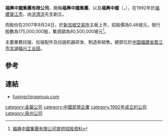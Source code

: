 '''福興中國集團有限公司'''，簡稱'''福興中國集團'''，以及'''福興中國'''（'''{{lang-en|Fuxing China Group Limited}}'''，{{sgx|DC9}}），在1992年於[[福建|福建]][[晉江市|晉江市]]，由[[洪清涼|洪清涼]]先生創立。

而股份在2007年9月24日，於[[新加坡交易所|新加坡交易所]]主板上市，招股價為0.46坡元，發行股數為175,000,000股，集資額為80,500,000坡元<ref>[http://info.sgx.com/webipo.nsf/IPOAttachmentsName/FUXING%20CHINA%20GROUP%20LIMITED/$File/Fuxing-Clean.pdf 福興中國集團有限公司提供招股資料]{{Dead link|date=2018年6月 |bot=InternetArchiveBot |fix-attempted=no }}</ref>。

主要業務拉链、拉链配件及拉链机器研发、制造和销售。總部位於[[中国|中国]][[福建省|福建省]][[晋江市|晋江市]][[龙湖福兴工业园|龙湖福兴工业园]]。

==參考==
{{reflist}}

==連結==
*[https://web.archive.org/web/20170519160242/http://fuxingchinagroup.com/ fuxingchinagroup.com]

[[category:金屬公司|category:金屬公司]]
[[category:中國民營企業|category:中國民營企業]]
[[category:1992年成立的公司|category:1992年成立的公司]]
[[category:泉州公司|category:泉州公司]]